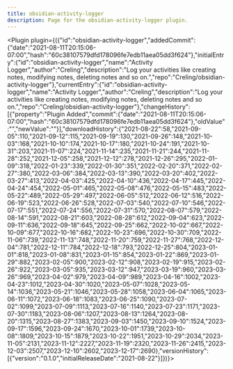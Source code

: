 ---
title: obsidian-activity-logger
description: Page for the obsidian-activity-logger plugin.
---


<Plugin plugin={({"id":"obsidian-activity-logger","addedCommit":{"date":"2021-08-11T20:15:06-07:00","hash":"60c38107579dfd178096fe7edb11aea05dd3f624"},"initialEntry":{"id":"obsidian-activity-logger","name":"Activity Logger","author":"Creling","description":"Log your activities like creating notes, modifying notes, deleting notes and so on.","repo":"Creling/obsidian-activity-logger"},"currentEntry":{"id":"obsidian-activity-logger","name":"Activity Logger","author":"Creling","description":"Log your activities like creating notes, modifying notes, deleting notes and so on.","repo":"Creling/obsidian-activity-logger"},"changeHistory":[{"property":"Plugin Added","commit":{"date":"2021-08-11T20:15:06-07:00","hash":"60c38107579dfd178096fe7edb11aea05dd3f624"},"oldValue":"","newValue":""}],"downloadHistory":{"2021-08-22":58,"2021-09-05":110,"2021-09-12":115,"2021-09-19":130,"2021-09-26":148,"2021-10-03":168,"2021-10-10":174,"2021-10-17":180,"2021-10-24":191,"2021-10-31":203,"2021-11-07":224,"2021-11-14":235,"2021-11-21":244,"2021-11-28":252,"2021-12-05":258,"2021-12-12":278,"2021-12-26":295,"2022-01-09":318,"2022-01-23":339,"2022-01-30":351,"2022-02-20":371,"2022-02-27":380,"2022-03-06":384,"2022-03-13":390,"2022-03-20":402,"2022-03-27":413,"2022-04-03":425,"2022-04-10":436,"2022-04-17":445,"2022-04-24":454,"2022-05-01":465,"2022-05-08":476,"2022-05-15":483,"2022-05-22":489,"2022-05-29":497,"2022-06-05":512,"2022-06-12":516,"2022-06-19":523,"2022-06-26":528,"2022-07-03":540,"2022-07-10":546,"2022-07-17":551,"2022-07-24":556,"2022-07-31":570,"2022-08-07":579,"2022-08-14":591,"2022-08-21":603,"2022-08-28":612,"2022-09-04":623,"2022-09-11":636,"2022-09-18":645,"2022-09-25":662,"2022-10-02":667,"2022-10-09":677,"2022-10-16":682,"2022-10-23":696,"2022-10-30":709,"2022-11-06":739,"2022-11-13":748,"2022-11-20":759,"2022-11-27":768,"2022-12-04":781,"2022-12-11":784,"2022-12-18":793,"2022-12-25":804,"2023-01-01":818,"2023-01-08":831,"2023-01-15":854,"2023-01-22":869,"2023-01-29":882,"2023-02-05":900,"2023-02-12":908,"2023-02-19":915,"2023-02-26":922,"2023-03-05":935,"2023-03-12":947,"2023-03-19":960,"2023-03-26":969,"2023-04-02":979,"2023-04-09":989,"2023-04-16":1002,"2023-04-23":1012,"2023-04-30":1020,"2023-05-07":1028,"2023-05-14":1036,"2023-05-21":1046,"2023-05-28":1058,"2023-06-04":1065,"2023-06-11":1072,"2023-06-18":1083,"2023-06-25":1090,"2023-07-02":1099,"2023-07-09":1113,"2023-07-16":1140,"2023-07-23":1171,"2023-07-30":1183,"2023-08-06":1207,"2023-08-13":1264,"2023-08-20":1315,"2023-08-27":1383,"2023-09-03":1450,"2023-09-10":1524,"2023-09-17":1596,"2023-09-24":1670,"2023-10-01":1739,"2023-10-08":1809,"2023-10-15":1879,"2023-10-22":1951,"2023-10-29":2034,"2023-11-05":2131,"2023-11-12":2227,"2023-11-19":2320,"2023-11-26":2415,"2023-12-03":2507,"2023-12-10":2602,"2023-12-17":2690},"versionHistory":[{"version":"0.1.0","initialReleaseDate":"2021-08-22"}]})}></Plugin>